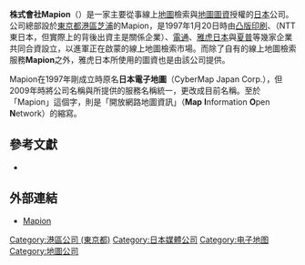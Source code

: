 '''株式會社Mapion'''（{{lang-ja|株式会社マピオン}}）是一家主要從事線上[[地圖|地圖]]檢索與[[地圖圖資|地圖圖資]]授權的[[日本|日本]]公司。公司總部設於[[東京都|東京都]][[港區_(東京都)|港區]][[芝浦|芝浦]]的Mapion，是1997年1月20日時由[[凸版印刷株式會社|凸版印刷]]、{{link-ja|東日本電信電話|東日本電信電話}}（NTT東日本，但實際上的背後出資主是關係企業{{link-ja|NTT通訊|NTTコミュニケーションズ}}）、[[電通|電通]]、[[雅虎|雅虎日本]]與[[夏普|夏普]]等幾家企業共同合資設立，以進軍正在啟蒙的線上地圖檢索市場。而除了自有的線上地圖檢索服務'''Mapion'''之外，雅虎日本所使用的圖資也是由該公司提供。

Mapion在1997年剛成立時原名'''日本電子地圖'''（CyberMap Japan Corp.），但2009年時將公司名稱與所提供的服務名稱統一，更改成目前名稱。至於「Mapion」這個字，則是「開放網路地圖資訊」（'''Map''' '''I'''nformation '''O'''pen '''N'''etwork）的縮寫。

==參考文獻==
* {{cite web | url=http://www.mapion.co.jp/cmj/data.html | language=ja | title=公司資訊 | publisher=Mapion官方網站 | date= | accessdate=2011年11月9日 | archive-date=2016年3月29日 | archive-url=https://web.archive.org/web/20160329235355/http://www.mapion.co.jp/cmj/data.html | dead-url=no }}

==外部連結==
* [http://www.mapion.co.jp Mapion] {{Wayback|url=http://www.mapion.co.jp/ |date=20210203072619 }}{{ja}}

{{company-stub}}

{{DEFAULTSORT:Mapion}}
[[Category:港區公司_(東京都)|Category:港區公司 (東京都)]]
[[Category:日本媒體公司|Category:日本媒體公司]]
[[Category:电子地图|Category:电子地图]]
[[Category:地圖公司|Category:地圖公司]]
